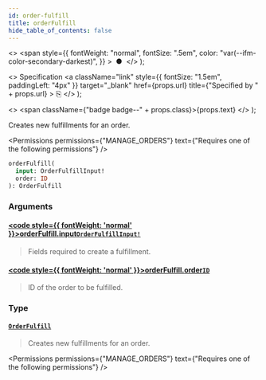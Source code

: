 ```yaml
---
id: order-fulfill
title: orderFulfill
hide_table_of_contents: false
---
```


  <>
    <span
      style={{
        fontWeight: "normal",
        fontSize: ".5em",
        color: "var(--ifm-color-secondary-darkest)",
      }}
    >
      &nbsp;●&nbsp;
    </span>
  </>
);

  <>
    Specification
    <a
      className="link"
      style={{ fontSize: "1.5em", paddingLeft: "4px" }}
      target="\_blank"
      href={props.url}
      title={"Specified by " + props.url}
    >
      ⎘
    </a>
  </>
);

  <>
    <span className={"badge badge--" + props.class}>{props.text}</span>
  </>
);

Creates new fulfillments for an order.

<Permissions
  permissions={"MANAGE_ORDERS"}
  text={"Requires one of the following permissions"}
/>

```graphql
orderFulfill(
  input: OrderFulfillInput!
  order: ID
): OrderFulfill
```

### Arguments

#### [<code style={{ fontWeight: 'normal' }}>orderFulfill.<b>input</b></code>](#)<Bullet />[`OrderFulfillInput!`](../../../api-reference/orders/inputs/order-fulfill-input) <Badge class="secondary" text="non-null"/> <Badge class="secondary" text="input"/>

> Fields required to create a fulfillment.

#### [<code style={{ fontWeight: 'normal' }}>orderFulfill.<b>order</b></code>](#)<Bullet />[`ID`](../../../api-reference/miscellaneous/scalars/id) <Badge class="secondary" text="scalar"/>

> ID of the order to be fulfilled.

### Type

#### [`OrderFulfill`](../../../api-reference/orders/objects/order-fulfill) <Badge class="secondary" text="object"/>

> Creates new fulfillments for an order.

<Permissions
  permissions={"MANAGE_ORDERS"}
  text={"Requires one of the following permissions"}
/>

>

